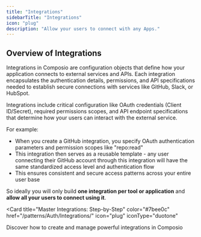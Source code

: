```yaml
---
title: "Integrations"
sidebarTitle: "Integrations"
icon: "plug"
description: "Allow your users to connect with any Apps."
---
```


## Overview of Integrations

Integrations in Composio are configuration objects that define how your application connects to external services and APIs. Each integration encapsulates the authentication details, permissions, and API specifications needed to establish secure connections with services like GitHub, Slack, or HubSpot.

<Note>
  Integrations include critical configuration like OAuth credentials (Client ID/Secret), required permissions scopes, and API endpoint specifications that determine how your users can interact with the external service.
</Note>

For example:
- When you create a GitHub integration, you specify OAuth authentication parameters and permission scopes like "repo:read"
- This integration then serves as a reusable template - any user connecting their GitHub account through this integration will have the same standardized access level and authentication flow
- This ensures consistent and secure access patterns across your entire user base

So ideally you will only build **one integration per tool or application** and **allow all your users to connect using it**.
<br />

<Card
  title="Master Integrations: Step-by-Step"
  color="#7bee0c"
  href="/patterns/Auth/Integrations/"
  icon="plug"
  iconType="duotone"
>
  Discover how to create and manage powerful integrations in Composio
</Card>
